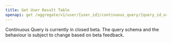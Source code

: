 ```yaml
---
title: Get User Result Table
openapi: get /aggregate/v1/user/{user_id}/continuous_query/{query_id_or_slug}/result_table
---
```


<Warning>
Continuous Query is currently in closed beta.
The query schema and the behaviour is subject to change based on beta feedback.
</Warning>
